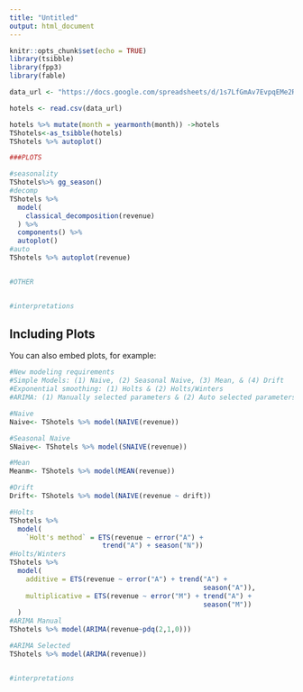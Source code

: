 ```yaml
---
title: "Untitled"
output: html_document
---
```


```r
knitr::opts_chunk$set(echo = TRUE)
library(tsibble)
library(fpp3)
library(fable)

```



```r
data_url <- "https://docs.google.com/spreadsheets/d/1s7LfGmAv7EvpqEMe2RHcSPPKSNnBj8HmnvaDDd3A6Yw/export?format=csv"

hotels <- read.csv(data_url)

hotels %>% mutate(month = yearmonth(month)) ->hotels
TShotels<-as_tsibble(hotels)
TShotels %>% autoplot()

###PLOTS

#seasonality
TShotels%>% gg_season()
#decomp
TShotels %>%
  model(
    classical_decomposition(revenue)
  ) %>%
  components() %>%
  autoplot()
#auto
TShotels %>% autoplot(revenue)


#OTHER 


#interpretations


```

## Including Plots

You can also embed plots, for example:

```r

#New modeling requirements
#Simple Models: (1) Naive, (2) Seasonal Naive, (3) Mean, & (4) Drift
#Exponential smoothing: (1) Holts & (2) Holts/Winters
#ARIMA: (1) Manually selected parameters & (2) Auto selected parameters

#Naive
Naive<- TShotels %>% model(NAIVE(revenue))

#Seasonal Naive
SNaive<- TShotels %>% model(SNAIVE(revenue))

#Mean
Meanm<- TShotels %>% model(MEAN(revenue))

#Drift
Drift<- TShotels %>% model(NAIVE(revenue ~ drift))

#Holts
TShotels %>%
  model(
    `Holt's method` = ETS(revenue ~ error("A") +
                       trend("A") + season("N"))
#Holts/Winters
TShotels %>%
  model(
    additive = ETS(revenue ~ error("A") + trend("A") +
                                                season("A")),
    multiplicative = ETS(revenue ~ error("M") + trend("A") +
                                                season("M"))
  )
#ARIMA Manual
TShotels %>% model(ARIMA(revenue~pdq(2,1,0)))

#ARIMA Selected
TShotels %>% model(ARIMA(revenue))


#interpretations
```


